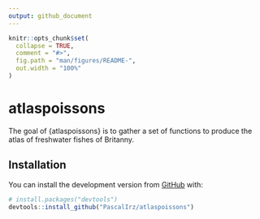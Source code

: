 ```yaml
---
output: github_document
---
```


<!-- README.md is generated from README.Rmd. Please edit that file -->

```r
knitr::opts_chunk$set(
  collapse = TRUE,
  comment = "#>",
  fig.path = "man/figures/README-",
  out.width = "100%"
)
```

# atlaspoissons

<!-- badges: start -->
<!-- badges: end -->

The goal of {atlaspoissons} is to gather a set of functions to produce the atlas of freshwater fishes of Britanny.

## Installation

You can install the development version from [GitHub](https://github.com/) with:

``` r
# install.packages("devtools")
devtools::install_github("PascalIrz/atlaspoissons")
```

